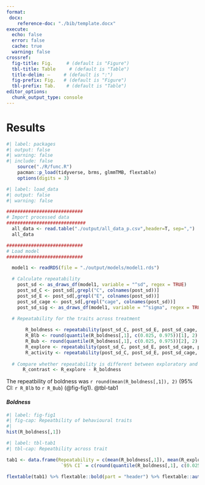 ```yaml
---
format:
 docx: 
    reference-doc: "./bib/template.docx"
execute:
  echo: false
  error: false
  cache: true
  warning: false
crossref: 
  fig-title: Fig.     # (default is "Figure")
  tbl-title: Table     # (default is "Table")
  title-delim: —     # (default is ":")
  fig-prefix: Fig.   # (default is "Figure")
  tbl-prefix: Tab.    # (default is "Table")
editor_options: 
  chunk_output_type: console
---
```


# Results

```r
#| label: packages
#| output: false
#| warning: false
#| include: false
    source("./R/func.R")
    pacman::p_load(tidyverse, brms, glmmTMB, flextable)
    options(digits = 3)
```

```r
#| label: load_data
#| output: false
#| warning: false

############################
# Import processed data
#############################
  all_data <- read.table("./output/all_data_p.csv",header=T, sep=",")
  all_data

############################
# Load model
############################

  model1 <- readRDS(file = "./output/models/model1.rds")

  # Calculate repeatability
    post_sd <- as_draws_df(model1, variable = "^sd", regex = TRUE)
    post_sd_C <- post_sd[,grepl("C", colnames(post_sd))]
    post_sd_E <- post_sd[,grepl("E", colnames(post_sd))]
    post_sd_cage <- post_sd[,grepl("cage", colnames(post_sd))]
    post_sd_sig <- as_draws_df(model1, variable = "^sigma", regex = TRUE)
    
  # Repeatability for the traits across treatment

       R_boldness <- repeatability(post_sd_C, post_sd_E, post_sd_cage, post_sd_sig, trait = "logboldness")
       R_Blb <- round(quantile(R_boldness[,1], c(0.025, 0.975))[1], 2)
       R_Bub <- round(quantile(R_boldness[,1], c(0.025, 0.975))[2], 2)
       R_explore <- repeatability(post_sd_C, post_sd_E, post_sd_cage, post_sd_sig, trait = "exploration")
       R_activity <- repeatability(post_sd_C, post_sd_E, post_sd_cage, post_sd_sig, trait = "logactivity")
      
  # Compare whether repeatability is different between exploratory and boldness
      R_contrast <- R_explore - R_boldness
```

The repeatbility of boldness was `r round(mean(R_boldness[,1]), 2)` (95% CI: `r R_Blb` to `r R_Bub`) (@fig-fig1). @tbl-tab1

#### *Boldness*

```r
#| label: fig-fig1
#| fig-cap: Repeatbility of behavioural traits
#| 
hist(R_boldness[,1])
```

```r
#| label: tbl-tab1
#| tbl-cap: Repeatbility across trait

tab1 <- data.frame(Repeatability = c(mean(R_boldness[,1]), mean(R_explore[,1]), mean(R_activity[,1])),
                    `95% CI` = c(round(quantile(R_boldness[,1], c(0.025, 0.975))[1], 2), round(quantile(R_explore[,1], c(0.025, 0.975))[1], 2), round(quantile(R_activity[,1], c(0.025, 0.975))[1], 2)), check.names = FALSE)

flextable(tab1) %>% flextable::bold(part = "header") %>% flextable::autofit()

```
